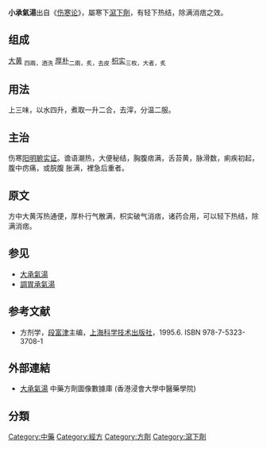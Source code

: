 {{medical}}
{{Infobox Prescription of TCM  
|name          = 小承氣湯
|shortname     = 
|nickname      = 
|origin        = 傷寒論
|formulation   = 湯劑
|image         = 
|image_caption = 
|TCD1          = 大黄 
|dosage1       = 四兩，酒洗
|TCD2          = 厚朴
|dosage2       = 二兩，炙，去皮
|TCD3          = 枳實
|dosage3       = 三枚，大者，炙
|function      = 輕下熱結
|footnotes     = 劑量使用漢[[度量衡|度量衡]]
}}

'''小承氣湯'''出自《[[伤寒论|伤寒论]]》，屬寒下[[瀉下劑|瀉下劑]]，有轻下热结，除满消痞之效。

==组成==
[[大黄|大黄]] <sub>四兩，酒洗</sub> [[厚朴|厚朴]]<sub>二兩，炙，去皮</sub> [[枳实|枳实]]<sub>三枚，大者，炙</sub>
== 用法 ==
上三味，以水四升，煮取一升二合，去滓，分温二服。
== 主治 ==

伤寒[[阳明腑实证|阳明腑实证]]。谵语潮热，大便秘结，胸腹痞满，舌苔黄，脉滑数，痢疾初起，腹中疠痛，或脘腹 胀满，裡急后重者。

== 原文 ==
方中大黄泻热通便，厚朴行气散满，枳实破气消痞，诸药合用，可以轻下热结，除满消痞。

==参见==
* [[大承氣湯|大承氣湯]]
* [[調胃承氣湯|調胃承氣湯]]

==参考文献==
<div class="references-small">
<references />
*方剂学，[[段富津|段富津]]主编，[[上海科学技术出版社|上海科学技术出版社]]，1995.6. ISBN 978-7-5323-3708-1
</div>


== 外部連結 ==
* [https://sys02.lib.hkbu.edu.hk/cmfid/details.asp?query=all,,%E5%B0%8F%E6%89%BF%E6%B0%A3%E6%B9%AF&facet=type%5F&lang=cht&pageid=1&absolutePos=1&id=F00017  大承氣湯] 中藥方劑圖像數據庫 (香港浸會大學中醫藥學院) {{zh}}{{en}}


{{wikisource|傷寒論}}
{{中医小作品}}
{{经方}}



==分類==
[[Category:中藥|Category:中藥]]
[[Category:經方|Category:經方]]
[[Category:方劑|Category:方劑]]
[[Category:瀉下劑|Category:瀉下劑]]